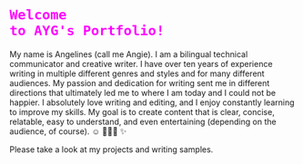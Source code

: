 # <code style="color: magenta">Welcome to AYG's Portfolio!</code> 

My name is Angelines (call me Angie). I am a bilingual technical communicator and creative writer. I have over ten years of experience writing in multiple different genres and styles and for many different audiences. My passion and dedication for writing sent me in different directions that ultimately led me to where I am today and I could not be happier. I absolutely love writing and editing, and I enjoy constantly learning to improve my skills. My goal is to create content that is clear, concise, relatable, easy to understand, and even entertaining (depending on the audience, of course). ☺️ 👩🏽‍💻 ✨

Please take a look at my projects and writing samples.








